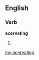 ==English==

===Verb===
'''acervating'''

# {{present participle of|[[acervate]]}}

[[my:acervating]]